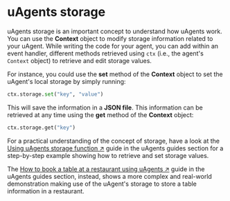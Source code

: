 # uAgents storage

uAgents storage is an important concept to understand how uAgents work. You can use the **Context** object to modify storage information related to your uAgent. While writing the code for your agent, you can add within an event handler, different methods retrieved using `ctx` (i.e., the agent's `Context` object) to retrieve and edit storage values.

For instance, you could use the **set** method of the **Context** object to set the uAgent's local storage by simply running:

```py copy
ctx.storage.set("key", "value")
```

This will save the information in a **JSON file**. This information can be retrieved at any time using the **get** method of the **Context** object:

```py copy
ctx.storage.get("key")
```

For a practical understanding of the concept of storage, have a look at the [Using uAgents storage function ↗️](/guides/agents/storage-function) guide in the uAgents guides section for a step-by-step example showing how to retrieve and set storage values.

The [How to book a table at a restaurant using uAgents ↗️](/guides/agents/booking-demo) guide in the uAgents guides section, instead, shows a more complex and real-world demonstration making use of the uAgent's storage to store a table information in a restaurant.
